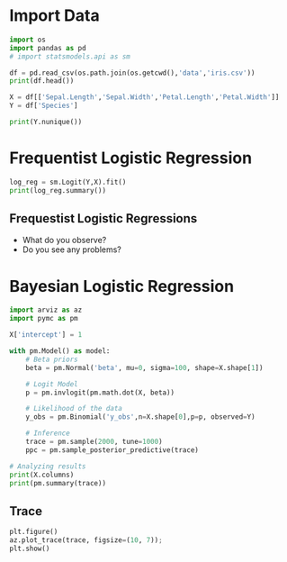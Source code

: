 
# Import Data
```python
import os
import pandas as pd
# import statsmodels.api as sm

df = pd.read_csv(os.path.join(os.getcwd(),'data','iris.csv'))
print(df.head())

X = df[['Sepal.Length','Sepal.Width','Petal.Length','Petal.Width']]
Y = df['Species']

print(Y.nunique())
```

# Frequentist Logistic Regression
```python
log_reg = sm.Logit(Y,X).fit()
print(log_reg.summary())
```

## Frequestist Logistic Regressions
- What do you observe?
- Do you see any problems?

# Bayesian Logistic Regression

```python
import arviz as az
import pymc as pm 

X['intercept'] = 1

with pm.Model() as model:
    # Beta priors
    beta = pm.Normal('beta', mu=0, sigma=100, shape=X.shape[1])

    # Logit Model
    p = pm.invlogit(pm.math.dot(X, beta))

    # Likelihood of the data
    y_obs = pm.Binomial('y_obs',n=X.shape[0],p=p, observed=Y)

    # Inference
    trace = pm.sample(2000, tune=1000)
    ppc = pm.sample_posterior_predictive(trace)

# Analyzing results
print(X.columns)
print(pm.summary(trace))

```

## Trace
```python
plt.figure()
az.plot_trace(trace, figsize=(10, 7));
plt.show()
```
